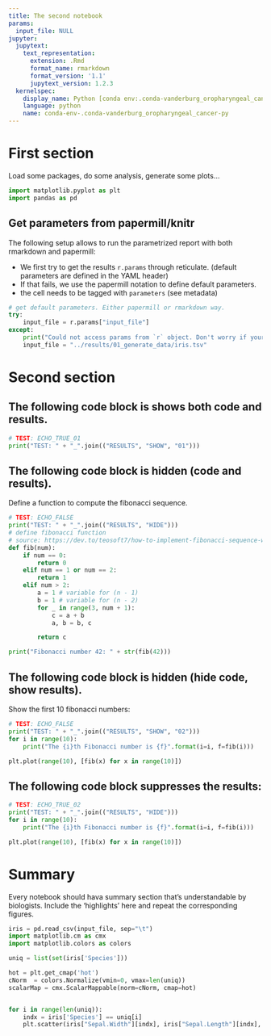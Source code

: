 ```yaml
---
title: The second notebook
params:
  input_file: NULL
jupyter:
  jupytext:
    text_representation:
      extension: .Rmd
      format_name: rmarkdown
      format_version: '1.1'
      jupytext_version: 1.2.3
  kernelspec:
    display_name: Python [conda env:.conda-vanderburg_oropharyngeal_cancer]
    language: python
    name: conda-env-.conda-vanderburg_oropharyngeal_cancer-py
---
```


# First section

Load some packages, do some analysis, generate some plots...

```python
import matplotlib.pyplot as plt
import pandas as pd
```

## Get parameters from papermill/knitr

The following setup allows to run the parametrized report with both rmarkdown and papermill:

* We first try to get the results `r.params` through reticulate. (default parameters are defined in the YAML header)
* If that fails, we use the papermill notation to define default parameters.
* the cell needs to be tagged with `parameters` (see metadata)

```python
# get default parameters. Either papermill or rmarkdown way.
try:
    input_file = r.params["input_file"]
except:
    print("Could not access params from `r` object. Don't worry if your are running papermill. ")
    input_file = "../results/01_generate_data/iris.tsv"
```

# Second section

## The following code block is shows both code and results.
```python
# TEST: ECHO_TRUE_01
print("TEST: " + "_".join(("RESULTS", "SHOW", "01")))
```

## The following code block is hidden (code and results).
Define a function to compute the fibonacci sequence.
```python
# TEST: ECHO_FALSE
print("TEST: " + "_".join(("RESULTS", "HIDE")))
# define fibonacci function
# source: https://dev.to/teosoft7/how-to-implement-fibonacci-sequence-with-python-4cfo
def fib(num):
    if num == 0:
        return 0
    elif num == 1 or num == 2:
        return 1
    elif num > 2:
        a = 1 # variable for (n - 1)
        b = 1 # variable for (n - 2)
        for _ in range(3, num + 1):
            c = a + b
            a, b = b, c

        return c

print("Fibonacci number 42: " + str(fib(42)))
```

## The following code block is hidden (hide code, show results).

Show the first 10 fibonacci numbers:
```python
# TEST: ECHO_FALSE
print("TEST: " + "_".join(("RESULTS", "SHOW", "02")))
for i in range(10):
    print("The {i}th Fibonacci number is {f}".format(i=i, f=fib(i)))

plt.plot(range(10), [fib(x) for x in range(10)])
```


## The following code block suppresses the results:
```python
# TEST: ECHO_TRUE_02
print("TEST: " + "_".join(("RESULTS", "HIDE")))
for i in range(10):
    print("The {i}th Fibonacci number is {f}".format(i=i, f=fib(i)))

plt.plot(range(10), [fib(x) for x in range(10)])
```


# Summary
Every notebook should hava summary section that's understandable by biologists.
Include the 'highlights' here and repeat the corresponding figures.

```python
iris = pd.read_csv(input_file, sep="\t")
import matplotlib.cm as cmx
import matplotlib.colors as colors

uniq = list(set(iris['Species']))

hot = plt.get_cmap('hot')
cNorm  = colors.Normalize(vmin=0, vmax=len(uniq))
scalarMap = cmx.ScalarMappable(norm=cNorm, cmap=hot)


for i in range(len(uniq)):
    indx = iris['Species'] == uniq[i]
    plt.scatter(iris["Sepal.Width"][indx], iris["Sepal.Length"][indx], s=15, color=scalarMap.to_rgba(i), label=uniq[i])
```
